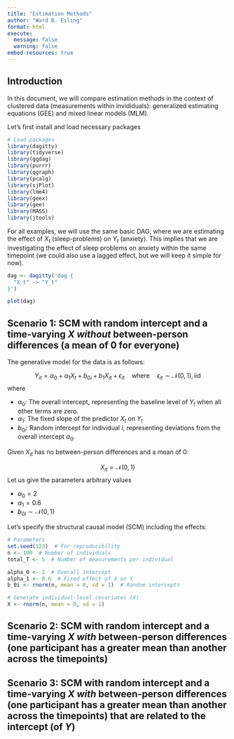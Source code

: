 ```yaml
---
title: "Estimation Methods"
author: "Ward B. Eiling"
format: html
execute:
  message: false
  warning: false
embed-resources: true
---
```


## Introduction

In this document, we will compare estimation methods in the context of clustered data (measurements within invididuals): generalized estimating equations (GEE) and mixed linear models (MLM).

Let's first install and load necessary packages

```r
# Load packages
library(dagitty)
library(tidyverse)
library(ggdag)
library(purrr)
library(qgraph)
library(pcalg)
library(sjPlot)
library(lme4)
library(geex)
library(gee)
library(MASS)
library(jtools)
```

For all examples, we will use the same basic DAG, where we are estimating the effect of $X_t$ (sleep-problems) on $Y_t$ (anxiety). This implies that we are investigating the effect of sleep problems on anxiety within the same timepoint (we could also use a lagged effect, but we will keep it simple for now).

```r
dag <- dagitty('dag {
  "X_t" -> "Y_t"
}')

plot(dag)
```

## Scenario 1: SCM with random intercept and a time-varying $X$ *without* between-person differences (a mean of 0 for everyone)

The generative model for the data is as follows:

$$Y_{it} = \alpha_0 + \alpha_1 X_t + b_{0i} + b_{1} X_{it}+ \epsilon_{it} \quad \text{where} \quad \epsilon_{it} \sim \mathcal{N}(0, 1), \text{iid}$$
where 

- $\alpha_0$: The overall intercept, representing the baseline level of $Y_{t}$ when all other terms are zero.
- $\alpha_1$: The fixed slope of the predictor $X_t$ on $Y_{t}$
- $b_{0i}$: Random intercept for individual $i$, representing deviations from the overall intercept  $\alpha_0$.

Given $X_{it}$ has no between-person differences and a mean of 0:

$$X_{it} = \mathcal{N}(0, 1)$$
Let us give the parameters arbitrary values

- $\alpha_0 = 2$
- $\alpha_1 = 0.6$
- $b_{0i} \sim \mathcal{N}(0, 1)$

Let's specify the structural causal model (SCM) including the effects:

```r
# Parameters
set.seed(123)  # For reproducibility
n <- 100  # Number of individuals
total_T <- 5  # Number of measurements per individual

alpha_0 <- 2  # Overall intercept
alpha_1 <- 0.6  # Fixed effect of X on Y
b_0i <- rnorm(n, mean = 0, sd = 1)  # Random intercepts

# Generate individual-level covariates (X)
X <- rnorm(n, mean = 0, sd = 1)

```


## Scenario 2: SCM with random intercept and a time-varying $X$ *with* between-person differences (one participant has a greater mean than another across the timepoints)

## Scenario 3: SCM with random intercept and a time-varying $X$ *with* between-person differences (one participant has a greater mean than another across the timepoints) that are related to the intercept (of $Y$)

<!-- # Trash -->

<!-- ## Example 1: Continuous, X (individual level) on Y (occasion level) -->

<!-- Let's simulate clustered data from the SCM -->

<!-- ```{r} -->
<!-- # Parameters -->
<!-- set.seed(123)  # For reproducibility -->
<!-- n_individuals <- 100  # Number of individuals -->
<!-- n_measurements <- 5   # Number of measurements per individual -->
<!-- rho <- 0.7  # Correlation between measurements within an individual -->

<!-- # Generate individual-level covariates (X) -->
<!-- X <- rnorm(n_individuals, mean = 5, sd = 1) -->

<!-- # Correlation matrix (exchangeable structure) -->
<!-- corr_matrix <- matrix(rho, n_measurements, n_measurements) -->
<!-- diag(corr_matrix) <- 1  # Diagonal is 1 -->

<!-- # Simulate repeated measures for each individual -->
<!-- ex1.data <- data.frame() -->
<!-- for (i in 1:n_individuals) { -->
<!--   # Generate errors with the working correlation structure -->
<!--   epsilon_Y <- mvrnorm(1, mu = rep(0, n_measurements), Sigma = corr_matrix) -->

<!--   # Generate Y for this individual across measurement occasions -->
<!--   Y <- 2 + 0.6 * X[i] + epsilon_Y -->

<!--   # Store the data -->
<!--   individual_data <- data.frame( -->
<!--     id = i, -->
<!--     occasion = 1:n_measurements, -->
<!--     X = X[i], -->
<!--     Y = Y -->
<!--   ) -->

<!--   ex1.data <- rbind(ex1.data, individual_data) -->
<!-- } -->

<!-- # Make sure first timepoint is zero (for intercept interpretation) -->
<!-- ex1.data$occasion <- ex1.data$occasion - 1 -->

<!-- # Check the first few rows of the data -->
<!-- head(ex1.data) -->
<!-- ``` -->

<!-- Let's estimate the effect of $X$ on $Y_t$ using MLM -->

<!-- ```{r} -->
<!-- # Model 1a: Intercept only model, random intercept  -->
<!-- ex1.MLM1a <- lmer(Y ~ 1 + (1 | id), data = ex1.data, REML = FALSE)  -->

<!-- # Model 1b: Intercept only model including the predictor time  -->
<!-- ex1.MLM1b <- lmer(Y ~ 1 + occasion + (1 | id), data = ex1.data, REML = FALSE)  -->
<!-- anova(ex1.MLM1a, ex1.MLM1b) # Model 1a is not significantly worse than Model 1b -->

<!-- # Model 2: including remainder of the level 1 predictors  -->
<!-- ex1.MLM2 <- lmer(Y ~ 1 + occasion + X + (1 | id), data = ex1.data, REML = FALSE) -->
<!-- anova(ex1.MLM1b, ex1.MLM2) # Model 1b is significantly worse than Model 2 -->

<!-- # Model 3.1: random slope for time (and add covariance) -->
<!-- ex1.MLM3.1 <- lmer(Y ~ 1 + occasion + X + (occasion | id), data = ex1.data, REML = FALSE) -->
<!-- anova(ex1.MLM2, ex1.MLM3.1) # Model 2 is not significantly worse than Model 3.1 -->
<!-- ``` -->

<!-- Let's estimate the effect of $X$ on $Y$ using GEE -->

<!-- First, we should examine the observed correlation structure for observations within a cluster. -->

<!-- ```{r} -->
<!-- data_wide <- ex1.data %>% -->
<!--   pivot_wider(names_from = occasion, values_from = Y, names_prefix = "Y_") -->

<!-- # Remove the ID column -->
<!-- data_wide_Y <- data_wide %>% dplyr::select(starts_with("Y_")) -->

<!-- # Compute the observed correlation matrix for the measurements across all individuals -->
<!-- observed_corr_matrix <- cor(data_wide_Y, use = "pairwise.complete.obs") -->

<!-- # Display the observed correlation matrix -->
<!-- observed_corr_matrix -->
<!-- ``` -->

<!-- It seems to be more or less exchangeable, which is what we specified. -->

<!-- ```{r} -->
<!-- # displays initial regression estimate of GLM -->
<!-- ex1.GEE_exch <- gee(Y ~ X + occasion, data = ex1.data, id = id, family = gaussian(), corstr = "exchangeable") -->
<!-- ex1.GEE_ind <- gee(Y ~ X + occasion, data = ex1.data, id = id, family = gaussian(), corstr = "independence") -->
<!-- ex1.GEE_ar <- gee(Y ~ X + occasion, data = ex1.data, id = id, family = gaussian(), corstr = "AR-M") -->
<!-- ex1.GEE_uns <- gee(Y ~ X + occasion, data = ex1.data, id = id, family = gaussian(), corstr = "unstructured") -->
<!-- ex1.GEE_fixed <- gee(Y ~ X + occasion, data = ex1.data, id = id, family = gaussian(), corstr = "fixed") -->
<!-- ``` -->

<!-- Let's compare the point estimates -->

<!-- ```{r} -->
<!-- fixef(ex1.MLM_reml) -->
<!-- fixef(ex1.MLM_mle) -->
<!-- coef(ex1.GEE) -->
<!-- ``` -->

<!-- The point estimates are identical (to 7 decimals) both (1) within the two MLM approaches and (2) between MLM and GEE. -->

<!-- ## Example 2: Continuous, X (occasion level) on Y (occasion level) -->

<!-- Let's draw a DAG where we are estimating the effect of $X_t$ (sleep-problems) on $Y_t$ (anxiety) -->

<!-- ```{r} -->
<!-- dag <- dagitty('dag { -->
<!--   X_t -> Y_t -->
<!-- }') -->

<!-- plot(dag) -->
<!-- ``` -->

<!-- Let's specify the structural causal model (SCM) for the drawn DAG -->

<!-- $$X_{i,t} := \mathcal{N}(5, 1) \quad \text{for} \quad i = 1, \ldots, n_{\text{individuals}} \quad \text{and} \quad t = 1, \ldots, n_{\text{measurements}}$$ $$Y_{i,t} := 2 + 0.6 \cdot X_{i,t} + \epsilon_{i,t} \quad \text{for} \quad i = 1, \ldots, n_{\text{individuals}} \quad \text{and} \quad t = 1, \ldots, n_{\text{measurements}}$$ where $\epsilon_{i,t}$ follows a multivariate normal distribution with mean zero and an exchangeable correlation structure across time points $t$: $$\epsilon_{i,1}, \ldots, \epsilon_{i,n_{\text{measurements}}} \sim \mathcal{MVN}(0, \Sigma)$$ The covariance matrix $\Sigma$ has the form: -->

<!-- $$\Sigma = \begin{bmatrix} 1 & \rho & \cdots & \rho \\ \rho & 1 & \cdots & \rho \\ \vdots & \vdots & \ddots & \vdots \\ \rho & \rho & \cdots & 1 \end{bmatrix}$$ with $\rho = 0.7$, representing the exchangeable correlation structure between the errors at different time points within an individual. -->

<!-- ```{r} -->
<!-- # Parameters -->
<!-- set.seed(123)  # For reproducibility -->
<!-- n_individuals <- 100  # Number of individuals -->
<!-- n_measurements <- 5   # Number of measurements per individual -->
<!-- rho <- 0.7  # Correlation between measurements within an individual -->

<!-- # Generate occasion level predictors (X) -->
<!-- X <- rnorm(n_individuals * n_measurements, mean = 5, sd = 1) -->

<!-- # Correlation matrix (exchangeable structure) -->
<!-- corr_matrix <- matrix(rho, n_measurements, n_measurements) -->
<!-- diag(corr_matrix) <- 1  # Diagonal is 1 -->

<!-- # Simulate repeated measures for each individual -->
<!-- ex2.data <- data.frame() -->
<!-- for (i in 1:n_individuals) { -->
<!--   # Generate errors with the working correlation structure -->
<!--   epsilon_Y <- mvrnorm(1, mu = rep(0, n_measurements), Sigma = corr_matrix) -->

<!--   # Generate Y for this individual across measurement occasions -->
<!--   Y <- 2 + 0.6 * X[(i - 1) * n_measurements + 1:(n_measurements)] + epsilon_Y -->

<!--   # Store the data -->
<!--   individual_data <- data.frame( -->
<!--     id = i, -->
<!--     occasion = 1:n_measurements, -->
<!--     X = X[(i - 1) * n_measurements + 1:(n_measurements)], -->
<!--     Y = Y -->
<!--   ) -->

<!--   ex2.data <- rbind(ex2.data, individual_data) -->
<!-- } -->

<!-- # Make sure first timepoint is zero -->
<!-- ex2.data$occasion <- ex2.data$occasion - 1 -->

<!-- head(ex2.data) -->
<!-- ``` -->

<!-- Let's estimate the effect of $X$ on $Y$ using MLM -->

<!-- ```{r} -->
<!-- # Model 1a: Intercept only model, random intercept  -->
<!-- ex2.MLM1a <- lmer(Y ~ 1 + (1 | id), data = ex2.data, REML = FALSE)  -->

<!-- # Model 1b: Intercept only model including the predictor time  -->
<!-- ex2.MLM1b <- lmer(Y ~ 1 + occasion + (1 | id), data = ex2.data, REML = FALSE)  -->
<!-- anova(ex2.MLM1a, ex2.MLM1b) # Model 1a is not significantly worse than Model 1b -->

<!-- # Model 2: including remainder of the level 1 predictors  -->
<!-- ex2.MLM2 <- lmer(Y ~ 1 + occasion + X + (1 | id), data = ex2.data, REML = FALSE) -->
<!-- anova(ex2.MLM1b, ex2.MLM2) # Model 1b is significantly worse than Model 2 -->

<!-- # Model 3.1: random slope for time (and add covariance) -->
<!-- ex2.MLM3.1 <- lmer(Y ~ 1 + occasion + X + (occasion | id), data = ex2.data, REML = FALSE) -->
<!-- anova(ex2.MLM2, ex2.MLM3.1) # Model 2 is not significantly worse than Model 3.1 -->

<!-- # Model 3.2: random slope for X (and add covariance) -->
<!-- ex2.MLM3.2 <- lmer(Y ~ 1 + occasion + X + (X | id), data = ex2.data, REML = FALSE) -->
<!-- anova(ex2.MLM2, ex2.MLM3.2) # Model 2 not is significantly worse than Model 3.2 -->
<!-- ``` -->

<!-- Following the results of the model comparison, we will continue with model 2, which includes the fixed effect of $X$ and the random intercept for each individual. -->

<!-- ```{r} -->
<!-- # Model 2 -->
<!-- ex2.MLM2_mle <- lmer(Y ~ 1 + occasion + X + (1 | id), data = ex2.data, REML = FALSE) -->
<!-- ex2.MLM2_reml <- lmer(Y ~ 1 + occasion + X + (1 | id), data = ex2.data) -->
<!-- ``` -->

<!-- Let's estimate the effect of $X$ on $Y$ using GEE -->

<!-- ```{r} -->
<!-- # displays initial regression estimate of GLM -->
<!-- ex2.GEE <- gee(Y ~ X, data = ex2.data, id = id, family = gaussian(), corstr = "exchangeable") -->
<!-- # summary(ex2.GEE) -->
<!-- ``` -->

<!-- Let's compare the point estimates -->

<!-- ```{r} -->
<!-- fixef(ex2.MLM2_reml) -->
<!-- fixef(ex2.MLM2_mle) -->
<!-- coef(ex2.GEE) -->
<!-- ``` -->

<!-- There is a minor difference between the point estimates of (1) the two MLM approaches (from 4th decimal) and (2) between MLM and GEE (from 4th decimal). -->
